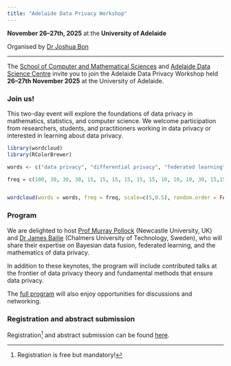 ```yaml
---
title: "Adelaide Data Privacy Workshop"
---
```


**November 26--27th, 2025** at the **University of Adelaide**

Organised by [Dr Joshua Bon](https://bonstats.github.io) 

------------------------------------------------------------------------

The [School of Computer and Mathematical Sciences](https://set.adelaide.edu.au/computer-and-mathematical-sciences/) and [Adelaide Data Science Centre](https://set.adelaide.edu.au/adelaide-data-science-centre/) invite you to join the Adelaide Data Privacy Workshop held **26--27th November 2025** at the University of Adelaide.

### Join us!

This two-day event will explore the foundations of data privacy in mathematics, statistics, and computer science. We welcome participation from researchers, students, and practitioners working in data privacy or interested in learning about data privacy.

```r
library(wordcloud)
library(RColorBrewer)

words <- c("data privacy", "differential privacy", "federated learning", "homomorphic encryption", "secure multi-party computation","Bayesian statistics", "game theory", "statistical computation", "machine learning", "artificial intelligence", "Rényi DP", "zero-concentrated DP", "f-DP", "synthetic data", "randomized response", "distributed data")

freq = c(100, 30, 30, 30, 15, 15, 15, 15, 15, 15, 10, 10, 10, 30, 15,15)


wordcloud(words = words, freq = freq, scale=c(5,0.5), random.order = FALSE, random.color = TRUE,  colors=brewer.pal(8, "Dark2"), rot.per = 0)

```


### Program

We are delighted to host [Prof Murray Pollock](https://www.ncl.ac.uk/maths-physics/people/profile/murraypollock.html) (Newcastle University, UK) and [Dr James Bailie](https://jameshbailie.github.io) (Chalmers University of Technology, Sweden), who will share their expertise on Bayesian data fusion, federated learning, and the mathematics of data privacy. 

In addition to these keynotes, the program will include contributed talks at the frontier of data privacy theory and fundamental methods that ensure data privacy.

The [full program](schedule.qmd) will also enjoy opportunities for discussions and networking.



### Registration and abstract submission

Registration[^1] and abstract submission can be found [here](rego.qmd).


[^1]: Registration is free but mandatory!

